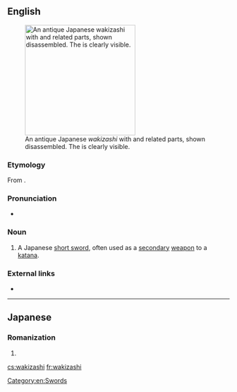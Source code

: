 ==English==
[[File:Wakizashi with koshirae and related parts.jpg|thumb|250px|An antique Japanese ''wakizashi'' with {{m|ja|拵え|tr=koshirae||mounting gear}} and related parts, shown disassembled. The {{m|ja|波紋|tr=hamon||temper line}} is clearly visible.]]

===Etymology===
From {{etyl|ja|en}} {{m|ja|脇差|tr=wakizashi}}.

===Pronunciation===
* {{IPA|/wækɪˈzæʃi/|lang=en}}

===Noun===
{{en-noun|wakizashi}}

# A Japanese [[short sword]], often used as a [[secondary]] [[weapon]] to a [[katana]].

===External links===
* {{pedialite}}

[[Category:en:Swords]]

----

==Japanese==

===Romanization===
{{ja-romaji}}

# {{ja-romanization of|わきざし}}

[[cs:wakizashi]]
[[fr:wakizashi]]